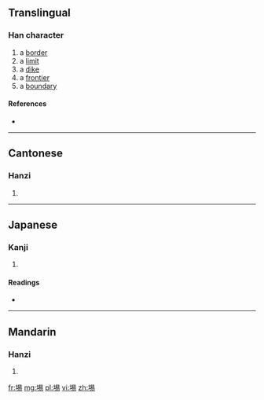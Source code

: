 ==Translingual==

===Han character===
{{Han char|rn=32|rad=土|as=08|sn=11|four=4612<sub>7</sub>|canj=土日心竹 (GAPH)|ids=⿰[[土]][[易]]}}

# a [[border]]
# a [[limit]]
# a [[dike]]
# a [[frontier]]
# a [[boundary]]

====References====
* {{Han ref|kx=0231.100|dkj=05194|dj=0468.010|hdz=10453.030|uh=57F8|ud=22520|bh=D4B7|bd=54455}}

----

==Cantonese==

===Hanzi===
{{yue-hanzi|jyut=|y=yik6}}

# {{defn|lang=yue|sort=土08}}

----

==Japanese==

===Kanji===
{{ja-kanji|grade=|rs=土08}}

# {{defn|lang=ja|sort=土08}}

====Readings====
* {{ja-readings|on=[[えき]] (eki), [[やく]] (yaku)|kun=[[さかひ]] (sakahi), [[あぜ]] (aze)}}

----

==Mandarin==

===Hanzi===
{{cmn-hanzi|pin=[[yì]] ([[yi4]])|wg=i<sup>4</sup>}}

# {{defn|lang=cmn|sort=土08}}

[[fr:埸]]
[[mg:埸]]
[[pl:埸]]
[[vi:埸]]
[[zh:埸]]